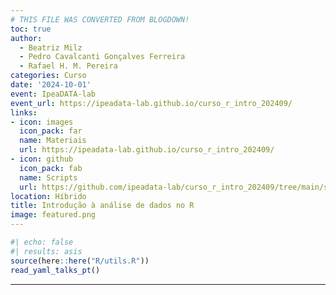 ```yaml
---
# THIS FILE WAS CONVERTED FROM BLOGDOWN!
toc: true
author: 
  - Beatriz Milz
  - Pedro Cavalcanti Gonçalves Ferreira
  - Rafael H. M. Pereira 
categories: Curso
date: '2024-10-01'
event: IpeaDATA-lab
event_url: https://ipeadata-lab.github.io/curso_r_intro_202409/
links:
- icon: images
  icon_pack: far
  name: Materiais
  url: https://ipeadata-lab.github.io/curso_r_intro_202409/
- icon: github
  icon_pack: fab
  name: Scripts
  url: https://github.com/ipeadata-lab/curso_r_intro_202409/tree/main/scripts
location: Híbrido
title: Introdução à análise de dados no R
image: featured.png
---
```


```r
#| echo: false
#| results: asis
source(here::here("R/utils.R"))
read_yaml_talks_pt()
```

------------------------------------------------------------------------
